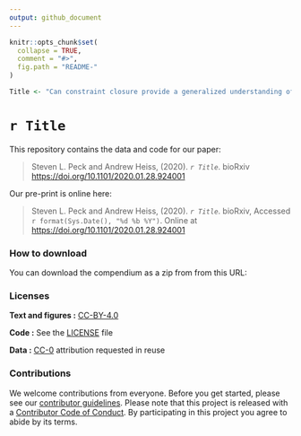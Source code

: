```yaml
---
output: github_document
---
```


<!-- README.md is generated from README.Rmd. Please edit that file -->

```r
knitr::opts_chunk$set(
  collapse = TRUE,
  comment = "#>",
  fig.path = "README-"
)

Title <- "Can constraint closure provide a generalized understanding of community dynamics in ecosystems?"
```

# `r Title`

This repository contains the data and code for our paper:

> Steven L. Peck and Andrew Heiss, (2020). _`r Title`_. bioRxiv <https://doi.org/10.1101/2020.01.28.924001>

Our pre-print is online here:

> Steven L. Peck and Andrew Heiss, (2020). _`r Title`_. bioRxiv, Accessed `r format(Sys.Date(), "%d %b %Y")`. Online at <https://doi.org/10.1101/2020.01.28.924001>


### How to download

You can download the compendium as a zip from from this URL: </archive/master.zip>


### Licenses

**Text and figures :**  [CC-BY-4.0](http://creativecommons.org/licenses/by/4.0/)

**Code :** See the [LICENSE](LICENSE.md) file

**Data :** [CC-0](http://creativecommons.org/publicdomain/zero/1.0/) attribution requested in reuse


### Contributions

We welcome contributions from everyone. Before you get started, please see our [contributor guidelines](CONTRIBUTING.md). Please note that this project is released with a [Contributor Code of Conduct](CONDUCT.md). By participating in this project you agree to abide by its terms.
